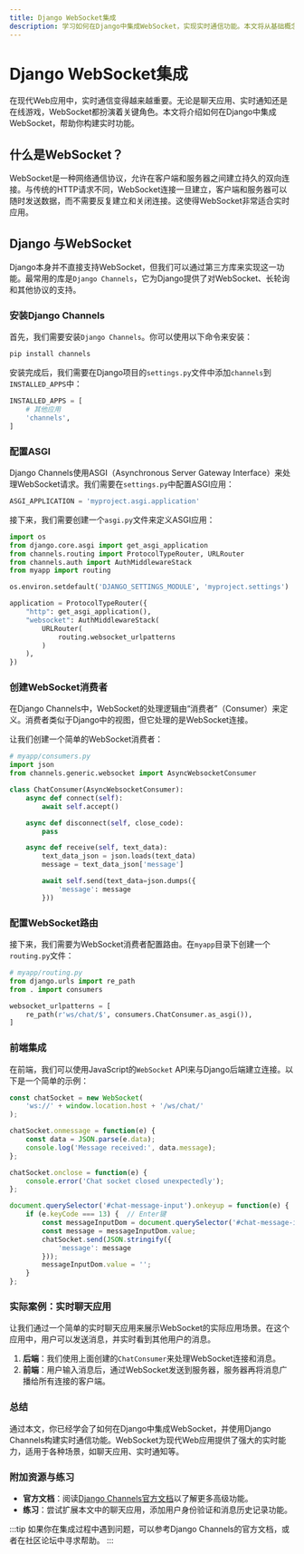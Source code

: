 ```yaml
---
title: Django WebSocket集成
description: 学习如何在Django中集成WebSocket，实现实时通信功能。本文将从基础概念讲起，逐步引导你完成WebSocket的集成，并提供实际案例和代码示例。
---
```


# Django WebSocket集成

在现代Web应用中，实时通信变得越来越重要。无论是聊天应用、实时通知还是在线游戏，WebSocket都扮演着关键角色。本文将介绍如何在Django中集成WebSocket，帮助你构建实时功能。

## 什么是WebSocket？

WebSocket是一种网络通信协议，允许在客户端和服务器之间建立持久的双向连接。与传统的HTTP请求不同，WebSocket连接一旦建立，客户端和服务器可以随时发送数据，而不需要反复建立和关闭连接。这使得WebSocket非常适合实时应用。

## Django 与WebSocket

Django本身并不直接支持WebSocket，但我们可以通过第三方库来实现这一功能。最常用的库是`Django Channels`，它为Django提供了对WebSocket、长轮询和其他协议的支持。

### 安装Django Channels

首先，我们需要安装`Django Channels`。你可以使用以下命令来安装：

```bash
pip install channels
```

安装完成后，我们需要在Django项目的`settings.py`文件中添加`channels`到`INSTALLED_APPS`中：

```python
INSTALLED_APPS = [
    # 其他应用
    'channels',
]
```

### 配置ASGI

Django Channels使用ASGI（Asynchronous Server Gateway Interface）来处理WebSocket请求。我们需要在`settings.py`中配置ASGI应用：

```python
ASGI_APPLICATION = 'myproject.asgi.application'
```

接下来，我们需要创建一个`asgi.py`文件来定义ASGI应用：

```python
import os
from django.core.asgi import get_asgi_application
from channels.routing import ProtocolTypeRouter, URLRouter
from channels.auth import AuthMiddlewareStack
from myapp import routing

os.environ.setdefault('DJANGO_SETTINGS_MODULE', 'myproject.settings')

application = ProtocolTypeRouter({
    "http": get_asgi_application(),
    "websocket": AuthMiddlewareStack(
        URLRouter(
            routing.websocket_urlpatterns
        )
    ),
})
```

### 创建WebSocket消费者

在Django Channels中，WebSocket的处理逻辑由“消费者”（Consumer）来定义。消费者类似于Django中的视图，但它处理的是WebSocket连接。

让我们创建一个简单的WebSocket消费者：

```python
# myapp/consumers.py
import json
from channels.generic.websocket import AsyncWebsocketConsumer

class ChatConsumer(AsyncWebsocketConsumer):
    async def connect(self):
        await self.accept()

    async def disconnect(self, close_code):
        pass

    async def receive(self, text_data):
        text_data_json = json.loads(text_data)
        message = text_data_json['message']

        await self.send(text_data=json.dumps({
            'message': message
        }))
```

### 配置WebSocket路由

接下来，我们需要为WebSocket消费者配置路由。在`myapp`目录下创建一个`routing.py`文件：

```python
# myapp/routing.py
from django.urls import re_path
from . import consumers

websocket_urlpatterns = [
    re_path(r'ws/chat/$', consumers.ChatConsumer.as_asgi()),
]
```

### 前端集成

在前端，我们可以使用JavaScript的`WebSocket` API来与Django后端建立连接。以下是一个简单的示例：

```javascript
const chatSocket = new WebSocket(
    'ws://' + window.location.host + '/ws/chat/'
);

chatSocket.onmessage = function(e) {
    const data = JSON.parse(e.data);
    console.log('Message received:', data.message);
};

chatSocket.onclose = function(e) {
    console.error('Chat socket closed unexpectedly');
};

document.querySelector('#chat-message-input').onkeyup = function(e) {
    if (e.keyCode === 13) {  // Enter键
        const messageInputDom = document.querySelector('#chat-message-input');
        const message = messageInputDom.value;
        chatSocket.send(JSON.stringify({
            'message': message
        }));
        messageInputDom.value = '';
    }
};
```

### 实际案例：实时聊天应用

让我们通过一个简单的实时聊天应用来展示WebSocket的实际应用场景。在这个应用中，用户可以发送消息，并实时看到其他用户的消息。

1. **后端**：我们使用上面创建的`ChatConsumer`来处理WebSocket连接和消息。
2. **前端**：用户输入消息后，通过WebSocket发送到服务器，服务器再将消息广播给所有连接的客户端。

### 总结

通过本文，你已经学会了如何在Django中集成WebSocket，并使用Django Channels构建实时通信功能。WebSocket为现代Web应用提供了强大的实时能力，适用于各种场景，如聊天应用、实时通知等。

### 附加资源与练习

- **官方文档**：阅读[Django Channels官方文档](https://channels.readthedocs.io/)以了解更多高级功能。
- **练习**：尝试扩展本文中的聊天应用，添加用户身份验证和消息历史记录功能。

:::tip
如果你在集成过程中遇到问题，可以参考Django Channels的官方文档，或者在社区论坛中寻求帮助。
:::